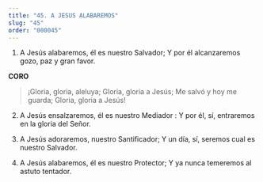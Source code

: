 ```yaml
---
title: "45. A JESUS ALABAREMOS"
slug: "45"
order: "000045"
---
```


1. A Jesús alabaremos, él es nuestro Salvador;
Y por él alcanzaremos gozo, paz y gran favor.

**CORO**

> ¡Gloria, gloria, aleluya; Gloria, gloria a Jesús;
Me salvó y hoy me guarda; Gloria, gloria a Jesús!

2.	A Jesús ensalzaremos, él es nuestro Mediador : Y por él, sí, entraremos en la gloria del Señor.

3.	A Jesús adoraremos, nuestro Santificador;
Y un día, sí, seremos cual es nuestro Salvador.
 
4.	A Jesús alabaremos, él es nuestro Protector; Y ya nunca temeremos al astuto tentador.

